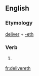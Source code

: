 ==English==

===Etymology===
[[deliver]] + [[-eth]]

===Verb===
{{en-verb form}}

# {{en-archaic third-person singular of|deliver}}

[[fr:delivereth]]